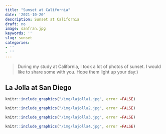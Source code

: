 ```yaml
---
title: "Sunset at California"
date: '2021-10-20'
description: Sunset at California
draft: no
image: sanfran.jpg
keywords: ''
slug: sunset
categories:
- ''
- ''
---
```

> During my study at California, I took a lot of photos of sunset. I would like to share some with you. Hope them light up your day:)

## La Jolla at San Diego
```r
knitr::include_graphics("/img/lajolla1.jpg", error =FALSE)
```

```r
knitr::include_graphics("/img/lajolla2.jpg", error =FALSE)
```

```r
knitr::include_graphics("/img/lajolla3.jpg", error =FALSE)
```

```r
knitr::include_graphics("/img/lajolla4.jpg", error =FALSE)
```